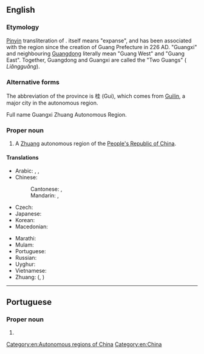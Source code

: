 {{also|Guǎngxī}}
==English==
{{wikipedia}}

===Etymology===
[[pinyin|Pinyin]] transliteration of {{etyl|cmn|en}} {{zh-l|廣西|tr=Guǎngxī}}. {{zh-l|廣|tr=guǎng}} itself means "expanse", and has been associated with the region since the creation of Guang Prefecture in 226 AD. "Guangxi" and neighbouring [[Guangdong]] literally mean "Guang West" and "Guang East". Together, Guangdong and Guangxi are called the "Two Guangs" ({{zh-l|兩廣}} ''Liǎngguǎng'').

===Alternative forms===
The abbreviation of the province is 桂 (Gui), which comes from [[Guilin]], a major city in the autonomous region.

Full name Guangxi Zhuang Autonomous Region.

===Proper noun===
{{en-proper noun}}

# A [[Zhuang]] autonomous region of the [[People's Republic of China]].

====Translations====
{{trans-top|province in China}}
* Arabic: {{t|ar|قْوَانْغْشِي|m|tr=qwanḡšī}}, {{t|ar|غْوَانْغْشِي|m|tr=ḡwanḡšī}}, {{t|ar|جْوَانْجْشِي|m|tr=gwangšī}}
* Chinese:
*: Cantonese: {{t|yue|廣西|sc=Hani}}, {{t|yue|广西|tr=gwong2 sai1|sc=Hani}}
*: Mandarin: {{t+|cmn|廣西|sc=Hani}}, {{t+|cmn|广西|tr=Guǎngxī|sc=Hani}}
* Czech: {{t|cs|Kuang-si}}
* Japanese: {{t|ja|広西|tr=こうせい, Kōsei}}
* Korean: {{t|ko|광시|tr=Gwangsi}}
* Macedonian: {{t|mk|Гуангсји|tr=Guángsji|sc=Cyrl}}
{{trans-mid}}
* Marathi: {{t|mr|कुआंग्शी|tr=kuāṃgśī|sc=Deva}}
* Mulam: {{t-needed|mlm}}
* Portuguese: {{t|pt|Guangxi}}
* Russian: {{t|ru|Гуанси́}} {{qualifier|indeclinable}}
* Uyghur: {{t|ug|گۇاڭشى}}
* Vietnamese: {{t+|vi|Quảng Tây}}
* Zhuang: {{t|za|Gvangjsih}} ({{t|za|廣西}}, {{t|za|广西}})
{{trans-bottom}}

[[Category:en:Autonomous regions of China]]
[[Category:en:China]]

----

==Portuguese==

===Proper noun===
{{pt-proper noun}}

# {{place|pt|autonomous region|c/China|t1=Guangxi}}
